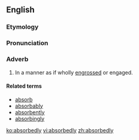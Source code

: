 ==English==

===Etymology===
{{suffix|absorbed|ly}}

===Pronunciation===
{{a|US}} {{IPA|/æbˈsɔɹb.əd.li/|/æbˈzɔɹb.əd.li/|/əbˈsɔɹb.əd.li/|/əbˈzɔɹb.əd.li/}}

===Adverb===
{{en-adv}}

# In a manner as if wholly [[engrossed]] or engaged.

====Related terms====
* [[absorb]]
* [[absorbably]]
* [[absorbently]]
* [[absorbingly]]

[[ko:absorbedly]]
[[vi:absorbedly]]
[[zh:absorbedly]]